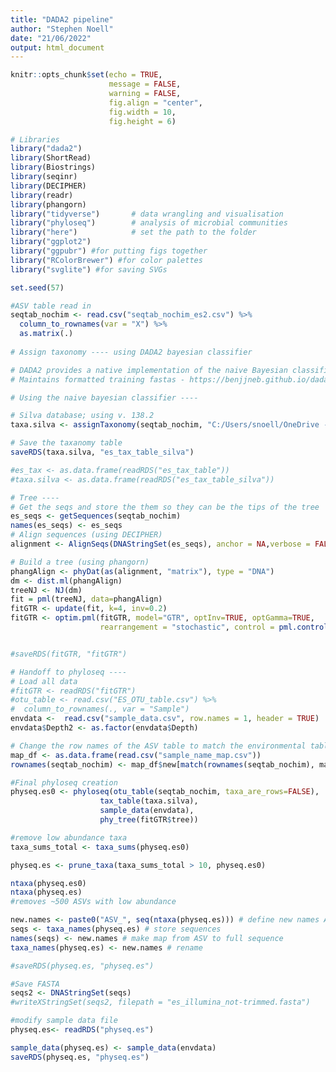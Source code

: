 ---
title: "DADA2 pipeline"
author: "Stephen Noell"
date: "21/06/2022"
output: html_document
---

```{r setup, include=FALSE}
knitr::opts_chunk$set(echo = TRUE,
                      message = FALSE, 
                      warning = FALSE,
                      fig.align = "center",
                      fig.width = 10,
                      fig.height = 6)
```


```{r}

# Libraries
library("dada2")
library(ShortRead)
library(Biostrings)
library(seqinr)
library(DECIPHER)
library(readr)
library(phangorn)
library("tidyverse")       # data wrangling and visualisation
library("phyloseq")        # analysis of microbial communities
library("here")            # set the path to the folder
library("ggplot2")
library("ggpubr") #for putting figs together
library("RColorBrewer") #for color palettes
library("svglite") #for saving SVGs

set.seed(57)
```


```{R}
#ASV table read in
seqtab_nochim <- read.csv("seqtab_nochim_es2.csv") %>%
  column_to_rownames(var = "X") %>%
  as.matrix(.)
  
# Assign taxonomy ---- using DADA2 bayesian classifier

# DADA2 provides a native implementation of the naive Bayesian classifier method for this
# Maintains formatted training fastas - https://benjjneb.github.io/dada2/training.html

# Using the naive bayesian classifier ----

# Silva database; using v. 138.2
taxa.silva <- assignTaxonomy(seqtab_nochim, "C:/Users/snoell/OneDrive - The University of Waikato/Documents/silva_nr99_v138.2_toGenus_trainset.fa.gz", multithread=FALSE)

# Save the taxanomy table
saveRDS(taxa.silva, "es_tax_table_silva")

#es_tax <- as.data.frame(readRDS("es_tax_table"))
#taxa.silva <- as.data.frame(readRDS("es_tax_table_silva"))

```


```{r}
# Tree ----
# Get the seqs and store the them so they can be the tips of the tree
es_seqs <- getSequences(seqtab_nochim)
names(es_seqs) <- es_seqs
# Align sequences (using DECIPHER)
alignment <- AlignSeqs(DNAStringSet(es_seqs), anchor = NA,verbose = FALSE)

# Build a tree (using phangorn)
phangAlign <- phyDat(as(alignment, "matrix"), type = "DNA")
dm <- dist.ml(phangAlign)
treeNJ <- NJ(dm) 
fit = pml(treeNJ, data=phangAlign)
fitGTR <- update(fit, k=4, inv=0.2)
fitGTR <- optim.pml(fitGTR, model="GTR", optInv=TRUE, optGamma=TRUE,
                    rearrangement = "stochastic", control = pml.control(trace = 0))


#saveRDS(fitGTR, "fitGTR")

```



```{r}
# Handoff to phyloseq ----
# Load all data
#fitGTR <- readRDS("fitGTR")
#otu_table <- read.csv("ES_OTU_table.csv") %>%
#  column_to_rownames(., var = "Sample")
envdata <-  read.csv("sample_data.csv", row.names = 1, header = TRUE)
envdata$Depth2 <- as.factor(envdata$Depth)

# Change the row names of the ASV table to match the environmental table 
map_df <- as.data.frame(read.csv("sample_name_map.csv"))
rownames(seqtab_nochim) <- map_df$new[match(rownames(seqtab_nochim), map_df$old)]

#Final phyloseq creation
physeq.es0 <- phyloseq(otu_table(seqtab_nochim, taxa_are_rows=FALSE), 
                    tax_table(taxa.silva),
                    sample_data(envdata),
                    phy_tree(fitGTR$tree))

#remove low abundance taxa
taxa_sums_total <- taxa_sums(physeq.es0)

physeq.es <- prune_taxa(taxa_sums_total > 10, physeq.es0)

ntaxa(physeq.es0)
ntaxa(physeq.es)
#removes ~500 ASVs with low abundance

new.names <- paste0("ASV_", seq(ntaxa(physeq.es))) # define new names ASV_1, ASV_2, ...
seqs <- taxa_names(physeq.es) # store sequences
names(seqs) <- new.names # make map from ASV to full sequence
taxa_names(physeq.es) <- new.names # rename 

#saveRDS(physeq.es, "physeq.es")

#Save FASTA
seqs2 <- DNAStringSet(seqs)
#writeXStringSet(seqs2, filepath = "es_illumina_not-trimmed.fasta")

```

```{r}
#modify sample data file
physeq.es<- readRDS("physeq.es")

sample_data(physeq.es) <- sample_data(envdata)
saveRDS(physeq.es, "physeq.es")
```